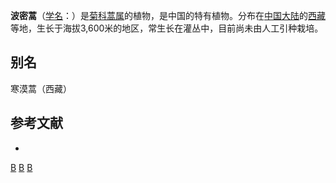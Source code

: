 {{Speciesbox
| taxon = Artemisia tafelii
| binomial_authority = Mattf.
}}

'''波密蒿'''（[[学名|学名]]：{{lang|la|''Artemisia tafelii''}}）是[[菊科|菊科]][[蒿属|蒿属]]的植物，是中国的特有植物。分布在[[中国大陆|中国大陆]]的[[西藏|西藏]]等地，生长于海拔3,600米的地区，常生长在灌丛中，目前尚未由人工引种栽培。

== 别名 ==
寒漠蒿（西藏）

== 参考文献 ==
<div class="references-small">
* {{cite web| url =http://www.bioinfo.cn/db05/KmzwSpecies.php?action=view&id=2590| title =波密蒿| work =《中国高等植物数据库全库》| publisher =中国科学院微生物研究所| author =昆明植物研究所| accessdate =2009-02-23| deadurl =yes| archiveurl =https://web.archive.org/web/20160305103147/http://www.bioinfo.cn/db05/KmzwSpecies.php?action=view&id=2590| archivedate =2016-03-05}}
</div>
{{Taxonbar|from=Q11144181}}

[[Category:蒿属|B]]
[[Category:中国特有植物|B]]
[[Category:西藏植物|B]]